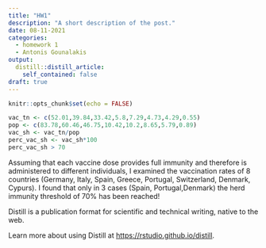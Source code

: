 ```yaml
---
title: "HW1"
description: "A short description of the post."
date: 08-11-2021
categories:
  - homework 1
  - Antonis Gounalakis
output:
  distill::distill_article:
    self_contained: false
draft: true
---
```



```r
knitr::opts_chunk$set(echo = FALSE)

vac_tn <- c(52.01,39.84,33.42,5.8,7.29,4.73,4.29,0.55)
pop <- c(83.78,60.46,46.75,10.42,10.2,8.65,5.79,0.89)
vac_sh <- vac_tn/pop
perc_vac_sh <- vac_sh*100
perc_vac_sh > 70
```
Assuming that each vaccine dose provides full immunity and therefore is administered to different individuals, I examined the vaccination rates of 8 countries (Germany, Italy, Spain, Greece, Portugal, Switzerland, Denmark, Cypurs). I found that only in 3 cases (Spain, Portugal,Denmark) the herd immunity threshold of 70% has been reached!

Distill is a publication format for scientific and technical writing, native to the web.

Learn more about using Distill at <https://rstudio.github.io/distill>.


